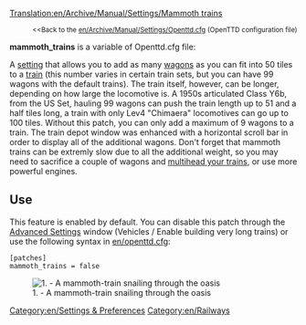 [[Translation:en/Archive/Manual/Settings/Mammoth trains]]
{{en/Historic|Information on this page applies '''since 0.2.0 to 1.0.5'''.
:*for '''1.1.0 and later''' - See [[en/Archive/Manual/Settings/Advanced Settings/Vehicles#Maximum train length|Maximum Train length setting]].}}

:<small><<Back to the [[en/Archive/Manual/Settings/Openttd.cfg]] (OpenTTD configuration file)</small>

'''mammoth_trains''' is a variable of Openttd.cfg file:

A [[en/Archive/Manual/Settings/Advanced Settings|setting]] that allows you to add as many [[en/Manual/Trains|wagons]] as you can fit into 50 tiles to a [[en/Manual/Trains|train]] (this number varies in certain train sets, but you can have 99 wagons with the default trains). The train itself, however, can be longer, depending on how large the locomotive is. A 1950s articulated Class Y6b, from the US Set, hauling 99 wagons can push the train length up to 51 and a half tiles long, a train with only Lev4 "Chimaera" locomotives can go up to 100 tiles. Without this patch, you can only add a maximum of 9 wagons to a train. The train depot window was enhanced with a horizontal scroll bar in order to display all of the additional wagons. Don't forget that mammoth trains can be extremly slow due to all the additional weight, so you may need to sacrifice a couple of wagons and [[en/Archive/Manual/Multiheaded trains|multihead your trains]], or use more powerful engines.

== Use ==
This feature is enabled by default. You can disable this patch through the [[en/Archive/Manual/Settings/Advanced Settings/Vehicles#Enable building very long trains|Advanced Settings]] window (Vehicles / Enable building very long trains) or use the following syntax in [[en/openttd.cfg]]:
<pre>
[patches]
mammoth_trains = false
</pre>
[[File:en/MammothTrains.png|center|none|frame|1. - A mammoth-train snailing through the oasis]]

[[Category:en/Settings & Preferences]]
[[Category:en/Railways]]